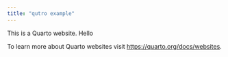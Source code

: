 ```yaml
---
title: "qutro example"
---
```


This is a Quarto website. Hello


To learn more about Quarto websites visit <https://quarto.org/docs/websites>.
